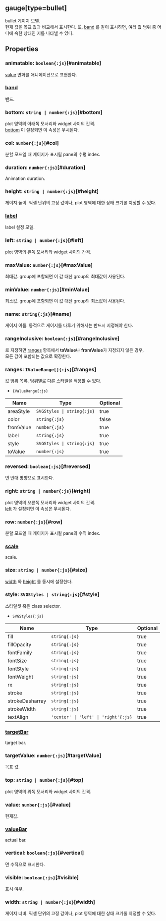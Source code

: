 ## **gauge[type=bullet]**
bullet 게이지 모델.<br/>
현재 값을 목표 값과 비교해서 표시한다.
또, [band](#band) 를 같이 표시하면, 여러 값 범위 중 어디에 속한 상태인 지를 나타낼 수 있다.
## Properties

### animatable: `boolean{:js}`[#animatable]
[value](#value) 변화를 애니메이션으로 표현한다.  
<DefaultValue value="true" contents=""></DefaultValue>
### [band](./bullet/band)
밴드.  

### bottom: `string | number{:js}`[#bottom]
plot 영역의 아래쪽 모서리와 widget 사이의 간격.<br/> [bottom](#bottom) 이 설정되면 이 속성은 무시된다.  
<DefaultValue value="undefined" contents=""></DefaultValue>
### col: `number{:js}`[#col]
분할 모드일 때 게이지가 표시될 pane의 수평 index.  
<DefaultValue value="undefined" contents=""></DefaultValue>
### duration: `number{:js}`[#duration]
Animation duration.  
<DefaultValue value="500" contents=""></DefaultValue>
### height: `string | number{:js}`[#height]
게이지 높이.
픽셀 단위의 고정 값이나, plot 영역에 대한 상태 크기롤 지정할 수 있다.  
<DefaultValue value="undefined" contents=""></DefaultValue>
### [label](./bullet/label)
label 설정 모델.  
<DefaultValue value="undefined" contents=""></DefaultValue>
### left: `string | number{:js}`[#left]
plot 영역의 왼쪽 모서리와 widget 사이의 간격.  
<DefaultValue value="undefined" contents=""></DefaultValue>
### maxValue: `number{:js}`[#maxValue]
최대값.
group에 포함되면 이 값 대신 group의 최대값이 사용된다.  
<DefaultValue value="100" contents=""></DefaultValue>
### minValue: `number{:js}`[#minValue]
최소값.
group에 포함되면 이 값 대신 group의 최소값이 사용된다.  
<DefaultValue value="0" contents=""></DefaultValue>
### name: `string{:js}`[#name]
게이지 이름.
동적으로 게이지를 다루기 위해서는 반드시 지정해야 한다.  
<DefaultValue value="undefined" contents=""></DefaultValue>
### rangeInclusive: `boolean{:js}`[#rangeInclusive]
<Content type="keyword" value="true"></Content>로 지정하면 [ranges](#ranges) 항목에서  **toValue**나 **fromValue**가 지정되지 않은 경우,  
모든 값이 포함되는 값으로 확장한다.  
<DefaultValue value="true" contents=""></DefaultValue>
### ranges: `IValueRange[]{:js}`[#ranges]
값 범위 목록.
범위별로 다른 스타일을 적용할 수 있다.  
- `IValueRange{:js}` 

| Name | Type | Optional |  
| ----- | ----- | ----- |  
| areaStyle | `SVGStyles \| string{:js}` | true |  
| color | `string{:js}` | false |  
| fromValue | `number{:js}` | true |  
| label | `string{:js}` | true |  
| style | `SVGStyles \| string{:js}` | true |  
| toValue | `number{:js}` | true |<DefaultValue value="undefined" contents=""></DefaultValue>
### reversed: `boolean{:js}`[#reversed]
<Content type="keyword" value="true"></Content>면 반대 방향으로 표시한다.  
<DefaultValue value="false" contents=""></DefaultValue>
### right: `string | number{:js}`[#right]
plot 영역의 오른쪽 모서리와 widget 사이의 간격.<br/> [left](#left) 가 설정되면 이 속성은 무시된다.  
<DefaultValue value="undefined" contents=""></DefaultValue>
### row: `number{:js}`[#row]
분할 모드일 때 게이지가 표시될 pane의 수직 index.  
<DefaultValue value="undefined" contents=""></DefaultValue>
### [scale](./bullet/scale)
scale.  

### size: `string | number{:js}`[#size]
[width](#width) 와 [height](#height) 를 동시에 설정한다.  
<DefaultValue value="undefined" contents=""></DefaultValue>
### style: `SVGStyles | string{:js}`[#style]
스타일셋 혹은 class selector.  
- `SVGStyles{:js}` 

| Name | Type | Optional |  
| ----- | ----- | ----- |  
| fill | `string{:js}` | true |  
| fillOpacity | `string{:js}` | true |  
| fontFamily | `string{:js}` | true |  
| fontSize | `string{:js}` | true |  
| fontStyle | `string{:js}` | true |  
| fontWeight | `string{:js}` | true |  
| rx | `string{:js}` | true |  
| stroke | `string{:js}` | true |  
| strokeDasharray | `string{:js}` | true |  
| strokeWidth | `string{:js}` | true |  
| textAlign | `'center' \| 'left' \| 'right'{:js}` | true |<DefaultValue value="undefined" contents=""></DefaultValue>
### [targetBar](./bullet/targetBar)
target bar.  

### targetValue: `number{:js}`[#targetValue]
목표 값.  
<DefaultValue value="undefined" contents=""></DefaultValue>
### top: `string | number{:js}`[#top]
plot 영역의 위쪽 모서리와 widget 사이의 간격.  
<DefaultValue value="undefined" contents=""></DefaultValue>
### value: `number{:js}`[#value]
현재값.  
<DefaultValue value="0" contents=""></DefaultValue>
### [valueBar](./bullet/valueBar)
actual bar.  

### vertical: `boolean{:js}`[#vertical]
<Content type="keyword" value="true"></Content>면 수직으로 표시한다.  
<DefaultValue value="undefined" contents=""></DefaultValue>
### visible: `boolean{:js}`[#visible]
표시 여부.  
<DefaultValue value="true" contents=""></DefaultValue>
### width: `string | number{:js}`[#width]
게이지 너비.
픽셀 단위의 고정 값이나, plot 영역에 대한 상태 크기롤 지정할 수 있다.  
<DefaultValue value="undefined" contents=""></DefaultValue>